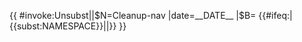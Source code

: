 {{ {{{|safesubst:}}}#invoke:Unsubst||$N=Cleanup-nav |date=__DATE__ |$B=
<!--{{Cleanup-nav}} begin-->{{#ifeq:{{NAMESPACE}}|{{<includeonly>subst:</includeonly>NAMESPACE}}|<includeonly>[[Category:錯誤使用替換引用的頁面|{{PAGENAME}}]]</includeonly>|}}{{Ambox
| name  = Cleanup-nav
| type  = style
| class = ambox-cleanup-nav
| issue = 本導航模板'''[[Wikipedia:NAV|項目過多、過於雜亂、或許多項目關聯性顯著甚低]]'''。
| fix   = 請協助[{{fullurl:{{FULLPAGENAME}}|action=edit}} 清理]項目，整理多餘、凌亂、不相干的連結以使模板發揮本來應有的導航作用。
| date = {{{date|}}}
| time = {{{time|}}}
| cat   = 需要清理的導航模板
}}<!--{{Cleanup-nav}} end-->
}}<noinclude>
{{Documentation}}
<!-- Please add this template's categories to the /doc subpage, languages go in Wikidata - thanks! -->
</noinclude>